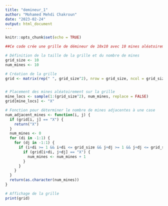 ---
title: "demineur_1"
author: "Mohamed Mehdi Chakroun"
date: "2023-02-24"
output: html_document
---

```{r setup, include=FALSE}
knitr::opts_chunk$set(echo = TRUE)
```

```{r}
##Ce code crée une grille de démineur de 10x10 avec 10 mines aléatoirement placées. La fonction num_adjacent_mines calcule le nombre de mines adjacentes à une case donnée, et la grille est affichée à l'utilisateur. L'utilisateur est invité à sélectionner une case, et si la case contient une mine, le jeu se termine, sinon le nombre de mines adjacentes est affiché. Notez que ce code ne gère pas la révélation récursive des cases adjacentes à une case vide, ce qui serait nécessaire pour un vrai jeu de démineur.
```


```{r}
# Définition de la taille de la grille et du nombre de mines
grid_size <- 10
num_mines <- 10

# Création de la grille
grid <- matrix(rep(" ", grid_size^2), nrow = grid_size, ncol = grid_size)


# Placement des mines aléatoirement sur la grille
mine_locs <- sample(1:(grid_size^2), num_mines, replace = FALSE)
grid[mine_locs] <- "X"


```



```{r}
# Fonction pour déterminer le nombre de mines adjacentes à une case
num_adjacent_mines <- function(i, j) {
  if (grid[i, j] == "X") {
    return("X")
  }
  num_mines <- 0
  for (di in -1:1) {
    for (dj in -1:1) {
      if (i+di >= 1 && i+di <= grid_size && j+dj >= 1 && j+dj <= grid_size) {
        if (grid[i+di, j+dj] == "X") {
          num_mines <- num_mines + 1
        }
      }
    }
  }
  return(as.character(num_mines))
}
```

```{r}
# Affichage de la grille
print(grid)

```

